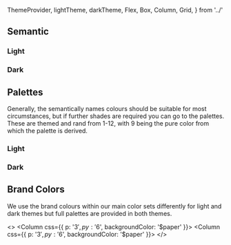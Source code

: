   ThemeProvider,
  lightTheme,
  darkTheme,
  Flex,
  Box,
  Column,
  Grid,
} from '../'

<Meta title="Design System/Colour" />

## Semantic

### Light

<ThemeProvider local light={lightTheme} choice="light">
  <Grid
    css={{
      gridTemplateColumns: '1fr 1fr 1fr',
      gap: '$3',
      p: '$3',
      py: '$6',
      backgroundColor: '$paper',
    }}
  >
    <SemanticColors
      css={{ gridColumnEnd: 'span 3' }}
      key="primary"
      theme={lightTheme}
      name="primary"
    />
    <SemanticColors key="brand" theme={lightTheme} name="brand" />
    <SemanticColors key="grey" theme={lightTheme} name="default" />
    <SemanticColors key="error" theme={lightTheme} name="error" />
    <SemanticColors key="warning" theme={lightTheme} name="warning" />
    <SemanticColors key="success" theme={lightTheme} name="success" />
    <SemanticColors key="info" theme={lightTheme} name="info" />
  </Grid>
</ThemeProvider>

### Dark

<ThemeProvider local darkTheme={darkTheme} choice="dark">
  <Grid
    css={{
      gridTemplateColumns: '1fr 1fr 1fr',
      gap: '$3',
      p: '$3',
      py: '$6',
      backgroundColor: '$paper',
    }}
  >
    <SemanticColors
      css={{ gridColumnEnd: 'span 3' }}
      key="primary"
      theme={darkTheme}
      name="primary"
    />
    <SemanticColors key="brand" theme={darkTheme} name="brand" />
    <SemanticColors key="grey" theme={darkTheme} name="default" />
    <SemanticColors key="error" theme={darkTheme} name="error" />
    <SemanticColors key="warning" theme={darkTheme} name="warning" />
    <SemanticColors key="success" theme={darkTheme} name="success" />
    <SemanticColors key="info" theme={darkTheme} name="info" />
  </Grid>
</ThemeProvider>

## Palettes

Generally, the semantically names colours should be suitable for most circumstances, but if further shades are required you can go to the palettes.
These are themed and rand from 1-12, with 9 being the pure color from which the palette is derived.

### Light

<ThemeProvider local light={lightTheme} choice="light">
  <Column css={{ p: '$3', py: '$6', backgroundColor: '$paper' }}>
    <Colors key="primary" theme={lightTheme} name="primary" />
    <Colors key="grey" theme={lightTheme} name="grey" />
    <Colors key="error" theme={lightTheme} name="error" />
    <Colors key="warning" theme={lightTheme} name="warning" />
    <Colors key="success" theme={lightTheme} name="success" />
    <Colors key="info" theme={lightTheme} name="info" />
    <Colors key="transparency" theme={lightTheme} name="transparency" />
  </Column>
</ThemeProvider>

### Dark

<ThemeProvider local dark={darkTheme} choice="dark">
  <Column css={{ p: '$3', py: '$6', backgroundColor: '$paper' }}>
    <Colors key="primary" theme={darkTheme} name="primary" />
    <Colors key="grey" theme={darkTheme} name="grey" />
    <Colors key="error" theme={darkTheme} name="error" />
    <Colors key="warning" theme={darkTheme} name="warning" />
    <Colors key="success" theme={darkTheme} name="success" />
    <Colors key="info" theme={darkTheme} name="info" />
    <Colors key="transparency" theme={darkTheme} name="transparency" />
  </Column>
</ThemeProvider>

## Brand Colors

We use the brand colours within our main color sets differently for light and dark themes but full palettes are provided in both
themes.

<>
  <ThemeProvider local light={lightTheme} choice="light">
    <Column css={{ p: '$3', py: '$6', backgroundColor: '$paper' }}>
      <Colors key="brandYellow" theme={lightTheme} name="brandYellow" />
      <Colors key="brandGrey" theme={lightTheme} name="brandGrey" />
    </Column>
  </ThemeProvider>
  <ThemeProvider local dark={darkTheme} choice="dark">
    <Column css={{ p: '$3', py: '$6', backgroundColor: '$paper' }}>
      <Colors key="brandYellow" theme={darkTheme} name="brandYellow" />
      <Colors key="brandGrey" theme={darkTheme} name="brandGrey" />
    </Column>
  </ThemeProvider>
</>

